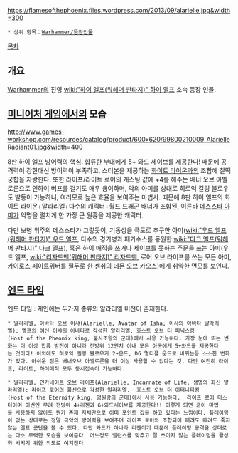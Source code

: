 {{{+1 '''Alarielle the Radiant''' }}}
{{{+1 광휘의 알라리엘 }}}

https://flamesofthephoenix.files.wordpress.com/2013/09/alarielle.jpg&width=300

 * 상위 항목：[[Warhammer/등장인물]]

[[목차]]

== 개요 ==
[[Warhammer]]의 진영 [[wiki:"하이 엘프(워해머 판타지)" 하이 엘프]] 소속 등장 인물.

== [[미니어처 게임]]에서의 모습 ==
http://www.games-workshop.com/resources/catalog/product/600x620/99800210009_AlarielleRadiant01.jpg&width=400

8판 하이 엘프 방어력의 핵심. 합류한 부대에게 5+ 와드 세이브를 제공한다! 때문에 공격력이 강한대신 방어력이 부족하고, 스터본을 제공하는 [[화이트 라이온]]과의 조합에 찰떡궁합을 자랑한다. 또한 라이프/라이트 로어의 캐스팅 값에 +4를 해주는 배너 오브 아벨로른으로 인하여 버프를 걸기도 매우 용이하며, 악의 아미를 상대로 히로익 킬링 블로우도 발동이 가능하니, 여러모로 높은 효율을 보여주는 마법사. 때문에 8판 하이 엘프의 화이트 라이온+알라리엘+다수의 캐릭터+월드 드래곤 배너가 조합된, 이른바 [[데스스타 아미]]가 악명을 떨치게 한 가장 큰 원흉을 제공한 캐릭터. 

다만 보병 위주의 데스스타가 그렇듯이, 기동성을 극도로 추구한 아미([[wiki:"우드 엘프(워해머 판타지)" 우드 엘프]], 다수의 경기병과 페가수스를 동원한 [[wiki:"다크 엘프(워해머 판타지)" 다크 엘프]]), 혹은 하이 매직을 쓰거나 세이브를 못하는 주문을 쓰는 아미(우드 엘프, [[wiki:"리자드맨(워해머 판타지)" 리자드맨]], 로어 오브 라이프를 쓰는 모든 아미, [[카이로스 페이트위버]]를 필두로 한 [[젠취]]의 [[데몬 오브 카오스]])에게 취약한 면모를 보인다. 
== [[엔드 타임]] ==
엔드 타임 : 케인에는 두가지 종류의 알라리엘 버전이 존재한다.

 * 알라리엘, 아바타 오브 이샤(Alarielle, Avatar of Isha; 이샤의 아바타 알라리엘): 엘프의 여신 이샤의 아바타로 각성한 알라리엘. 호스트 오브 더 피닉스킹(Host of the Pheonix king, 불사조왕의 군대)에서 사용 가능하다. 가장 눈에 띄는 변화는 더 이상 합류 방진이 아니라 전방위 12인치 이내 모든 아군에게 5+와드를 제공한다는 것이다! 이외에도 히로익 킬링 블로우가 2+운드, D6 멀티플 운드로 바뀌는등 소소한 변화가 있다. 아쉬운 점은 배너오브 아벨로른을 더 이상 사용할 수 없다는 것. 다만 여전히 라이프, 라이트, 하이매직 모두 동시접속이 가능하다.

 * 알라리엘, 인카네이트 오브 라이프(Alarielle, Incarnate of Life; 생명의 화신 알라리엘): 라이프 로어의 화신으로 각성한 알라리엘.  호스트 오브 더 이터니티킹(Host of the Eternity king, 영원왕의 군대)에서 사용 가능하다.  라이프 로어 마스터이며 이번엔 무려 전방위 4+리젠과 6+와드세이브를 제공한다!! 이렇게 되면 굳이 마법을 사용하지 않아도 뭔가 존재 자체만으로 이미 포인트 값을 하고 있다는 느낌이다. 플레이밍이 없는 상대로는 정말 극악의 방어력을 보여주며 라이프 로어와 조합되어 때려도 때려도 죽지않는 엘프 군단을 볼 수 있다. 다만 와드가 아나라 리젠이기 때문에 플레이밍 공격을 상대로는 다소 무력한 모습을 보여준다. 어느정도 밸런스를 맞추고 잘 쓰이지 않는 플레이밍을 활성화 시키기 위한 의도로 여겨진다.  

